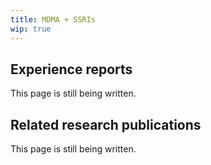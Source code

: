 ---
title: MDMA + SSRIs
wip: true
---

## Experience reports

This page is still being written.

## Related research publications

This page is still being written.

